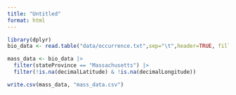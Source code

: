 ```yaml
---
title: "Untitled"
format: html
---
```


```r
library(dplyr)
bio_data <- read.table("data/occurrence.txt",sep="\t",header=TRUE, fill = TRUE, quote = "", stringsAsFactors = FALSE)
```

```r
mass_data <- bio_data |>
  filter(stateProvince == "Massachusetts") |>
  filter(!is.na(decimalLatitude) & !is.na(decimalLongitude))

write.csv(mass_data, "mass_data.csv")
```

